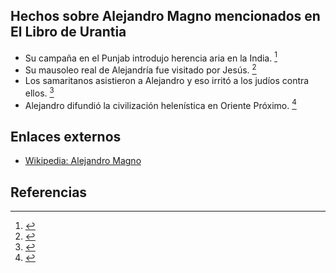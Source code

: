 

== {{anchor|Hechos_sobre_Alejandro_Magno_mencionados_en_El_Libro_de_Urantia}} Hechos sobre Alejandro Magno mencionados en El Libro de Urantia ==

* Su campaña en el Punjab introdujo herencia aria en la India. <ref name="n0">{{lib|LU|79|4|3}}</ref> 
* Su mausoleo real de Alejandría fue visitado por Jesús. <ref name="n1">{{lib|LU|130|3|4}}</ref> 
* Los samaritanos asistieron a Alejandro y eso irritó a los judíos contra ellos. <ref name="n2">{{lib|LU|143|4|2-3}}</ref> 
* Alejandro difundió la civilización helenística en Oriente Próximo. <ref name="n3">{{lib|LU|195|1|7-10}}</ref> 


== Enlaces externos ==

* [https://es.wikipedia.org/wiki/Alejandro_Magno Wikipedia: Alejandro Magno]


== Referencias ==

<references/>
